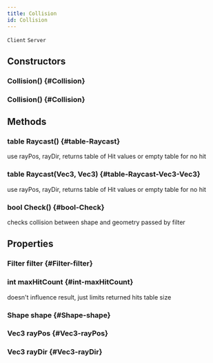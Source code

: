 ```yaml
---
title: Collision
id: Collision
---
```

`Client`
`Server`

## Constructors

### Collision() {#Collision}

### Collision() {#Collision}

## Methods

### table Raycast() {#table-Raycast}
use rayPos, rayDir, returns table of Hit values or empty table for no hit

### table Raycast(Vec3, Vec3) {#table-Raycast-Vec3-Vec3}
use rayPos, rayDir, returns table of Hit values or empty table for no hit

### bool Check() {#bool-Check}
checks collision between shape and geometry passed by filter

## Properties

### Filter filter {#Filter-filter}

### int maxHitCount {#int-maxHitCount}
doesn't influence result, just limits returned hits table size

### Shape shape {#Shape-shape}

### Vec3 rayPos {#Vec3-rayPos}

### Vec3 rayDir {#Vec3-rayDir}

